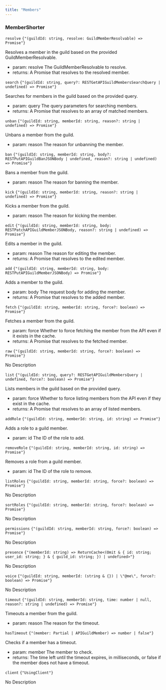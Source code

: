 ```yaml
---
title: "Members"
---
```

                 
### MemberShorter



<div className='*:border-b [&>*:last-child]:border-b-0'><div className='text-sm text-fd-muted-foreground py-4'>

<div className="flex flex-row items-center gap-4">
  <code className="text-sm">resolve</code>
  <code className="text-fd-muted-foreground">{"(guildId: string, resolve: GuildMemberResolvable) => Promise<GuildMember | undefined>"}</code>
</div>

Resolves a member in the guild based on the provided GuildMemberResolvable.

- param:
resolve The GuildMemberResolvable to resolve.
- returns:
A Promise that resolves to the resolved member.

</div>
<div className='text-sm text-fd-muted-foreground py-4'>

<div className="flex flex-row items-center gap-4">
  <code className="text-sm">search</code>
  <code className="text-fd-muted-foreground">{"(guildId: string, query?: RESTGetAPIGuildMembersSearchQuery | undefined) => Promise<GuildMember[]>"}</code>
</div>

Searches for members in the guild based on the provided query.

- param:
query The query parameters for searching members.
- returns:
A Promise that resolves to an array of matched members.

</div>
<div className='text-sm text-fd-muted-foreground py-4'>

<div className="flex flex-row items-center gap-4">
  <code className="text-sm">unban</code>
  <code className="text-fd-muted-foreground">{"(guildId: string, memberId: string, reason?: string | undefined) => Promise<never>"}</code>
</div>

Unbans a member from the guild.

- param:
reason The reason for unbanning the member.

</div>
<div className='text-sm text-fd-muted-foreground py-4'>

<div className="flex flex-row items-center gap-4">
  <code className="text-sm">ban</code>
  <code className="text-fd-muted-foreground">{"(guildId: string, memberId: string, body?: RESTPutAPIGuildBanJSONBody | undefined, reason?: string | undefined) => Promise<void>"}</code>
</div>

Bans a member from the guild.

- param:
reason The reason for banning the member.

</div>
<div className='text-sm text-fd-muted-foreground py-4'>

<div className="flex flex-row items-center gap-4">
  <code className="text-sm">kick</code>
  <code className="text-fd-muted-foreground">{"(guildId: string, memberId: string, reason?: string | undefined) => Promise<void>"}</code>
</div>

Kicks a member from the guild.

- param:
reason The reason for kicking the member.

</div>
<div className='text-sm text-fd-muted-foreground py-4'>

<div className="flex flex-row items-center gap-4">
  <code className="text-sm">edit</code>
  <code className="text-fd-muted-foreground">{"(guildId: string, memberId: string, body: RESTPatchAPIGuildMemberJSONBody, reason?: string | undefined) => Promise<GuildMember>"}</code>
</div>

Edits a member in the guild.

- param:
reason The reason for editing the member.
- returns:
A Promise that resolves to the edited member.

</div>
<div className='text-sm text-fd-muted-foreground py-4'>

<div className="flex flex-row items-center gap-4">
  <code className="text-sm">add</code>
  <code className="text-fd-muted-foreground">{"(guildId: string, memberId: string, body: RESTPutAPIGuildMemberJSONBody) => Promise<GuildMember | undefined>"}</code>
</div>

Adds a member to the guild.

- param:
body The request body for adding the member.
- returns:
A Promise that resolves to the added member.

</div>
<div className='text-sm text-fd-muted-foreground py-4'>

<div className="flex flex-row items-center gap-4">
  <code className="text-sm">fetch</code>
  <code className="text-fd-muted-foreground">{"(guildId: string, memberId: string, force?: boolean) => Promise<GuildMember>"}</code>
</div>

Fetches a member from the guild.

- param:
force Whether to force fetching the member from the API even if it exists in the cache.
- returns:
A Promise that resolves to the fetched member.

</div>
<div className='text-sm text-fd-muted-foreground py-4'>

<div className="flex flex-row items-center gap-4">
  <code className="text-sm">raw</code>
  <code className="text-fd-muted-foreground">{"(guildId: string, memberId: string, force?: boolean) => Promise<APIGuildMember>"}</code>
</div>

No Description



</div>
<div className='text-sm text-fd-muted-foreground py-4'>

<div className="flex flex-row items-center gap-4">
  <code className="text-sm">list</code>
  <code className="text-fd-muted-foreground">{"(guildId: string, query?: RESTGetAPIGuildMembersQuery | undefined, force?: boolean) => Promise<GuildMember[]>"}</code>
</div>

Lists members in the guild based on the provided query.

- param:
force Whether to force listing members from the API even if they exist in the cache.
- returns:
A Promise that resolves to an array of listed members.

</div>
<div className='text-sm text-fd-muted-foreground py-4'>

<div className="flex flex-row items-center gap-4">
  <code className="text-sm">addRole</code>
  <code className="text-fd-muted-foreground">{"(guildId: string, memberId: string, id: string) => Promise<never>"}</code>
</div>

Adds a role to a guild member.

- param:
id The ID of the role to add.

</div>
<div className='text-sm text-fd-muted-foreground py-4'>

<div className="flex flex-row items-center gap-4">
  <code className="text-sm">removeRole</code>
  <code className="text-fd-muted-foreground">{"(guildId: string, memberId: string, id: string) => Promise<never>"}</code>
</div>

Removes a role from a guild member.

- param:
id The ID of the role to remove.

</div>
<div className='text-sm text-fd-muted-foreground py-4'>

<div className="flex flex-row items-center gap-4">
  <code className="text-sm">listRoles</code>
  <code className="text-fd-muted-foreground">{"(guildId: string, memberId: string, force?: boolean) => Promise<GuildRole[]>"}</code>
</div>

No Description



</div>
<div className='text-sm text-fd-muted-foreground py-4'>

<div className="flex flex-row items-center gap-4">
  <code className="text-sm">sortRoles</code>
  <code className="text-fd-muted-foreground">{"(guildId: string, memberId: string, force?: boolean) => Promise<GuildRole[]>"}</code>
</div>

No Description



</div>
<div className='text-sm text-fd-muted-foreground py-4'>

<div className="flex flex-row items-center gap-4">
  <code className="text-sm">permissions</code>
  <code className="text-fd-muted-foreground">{"(guildId: string, memberId: string, force?: boolean) => Promise<PermissionsBitField>"}</code>
</div>

No Description



</div>
<div className='text-sm text-fd-muted-foreground py-4'>

<div className="flex flex-row items-center gap-4">
  <code className="text-sm">presence</code>
  <code className="text-fd-muted-foreground">{"(memberId: string) => ReturnCache<(Omit<GatewayPresenceUpdate, \"user\"> & { id: string; user_id: string; } & { guild_id: string; }) | undefined>"}</code>
</div>

No Description



</div>
<div className='text-sm text-fd-muted-foreground py-4'>

<div className="flex flex-row items-center gap-4">
  <code className="text-sm">voice</code>
  <code className="text-fd-muted-foreground">{"(guildId: string, memberId: (string & {}) | \"@me\", force?: boolean) => Promise<VoiceState>"}</code>
</div>

No Description



</div>
<div className='text-sm text-fd-muted-foreground py-4'>

<div className="flex flex-row items-center gap-4">
  <code className="text-sm">timeout</code>
  <code className="text-fd-muted-foreground">{"(guildId: string, memberId: string, time: number | null, reason?: string | undefined) => Promise<GuildMember>"}</code>
</div>

Timeouts a member from the guild.

- param:
reason The reason for the timeout.

</div>
<div className='text-sm text-fd-muted-foreground py-4'>

<div className="flex flex-row items-center gap-4">
  <code className="text-sm">hasTimeout</code>
  <code className="text-fd-muted-foreground">{"(member: Partial<GuildMember> | APIGuildMember) => number | false"}</code>
</div>

Checks if a member has a timeout.

- param:
member The member to check.
- returns:
The time left until the timeout expires, in milliseconds, or false if the member does not have a timeout.

</div>
<div className='text-sm text-fd-muted-foreground py-4'>

<div className="flex flex-row items-center gap-4">
  <code className="text-sm">client</code>
  <code className="text-fd-muted-foreground">{"UsingClient"}</code>
</div>

No Description



</div></div>